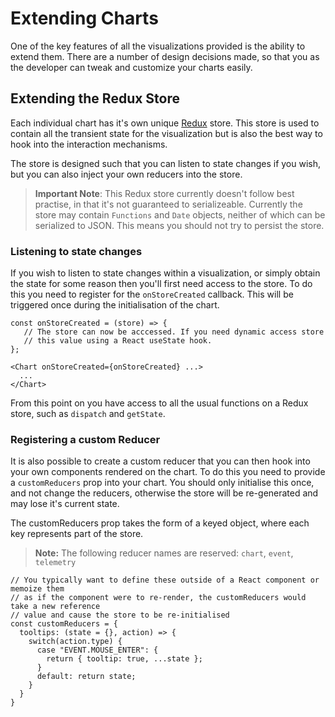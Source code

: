 
<Meta title="Extensibility" />

# Extending Charts

One of the key features of all the visualizations provided is the ability to extend them. There are a number of design decisions made, so that you as the developer can tweak and customize your charts easily.

## Extending the Redux Store

Each individual chart has it's own unique [Redux](https://redux.js.org/) store. This store is used to contain all the transient state for the visualization but is also the best way to hook into the interaction mechanisms.

The store is designed such that you can listen to state changes if you wish, but you can also inject your own reducers into the store.

> **Important Note**: This Redux store currently doesn't follow best practise, in that it's not guaranteed to serializeable. Currently the store may contain `Functions` and `Date` objects, neither of which can be serialized to JSON. This means you should not try to persist the store.

### Listening to state changes

If you wish to listen to state changes within a visualization, or simply obtain the state for some reason then you'll first need access to the store. To do this you need to register for the `onStoreCreated` callback. This will be triggered once during the initialisation of the chart.

```
const onStoreCreated = (store) => {
   // The store can now be acccessed. If you need dynamic access store
   // this value using a React useState hook.
};

<Chart onStoreCreated={onStoreCreated} ...>
  ...
</Chart>
```

From this point on you have access to all the usual functions on a Redux store, such as `dispatch` and `getState`.

### Registering a custom Reducer

It is also possible to create a custom reducer that you can then hook into your own components rendered on the chart. To do this you need to provide a `customReducers` prop into your chart. You should only initialise this once, and not change the reducers, otherwise the store will be re-generated and may lose it's current state.

The customReducers prop takes the form of a keyed object, where each key represents part of the store.

> **Note:** The following reducer names are reserved: `chart`, `event`, `telemetry`

```
// You typically want to define these outside of a React component or memoize them
// as if the component were to re-render, the customReducers would take a new reference
// value and cause the store to be re-initialised
const customReducers = {
  tooltips: (state = {}, action) => {
    switch(action.type) {
      case "EVENT.MOUSE_ENTER": {
        return { tooltip: true, ...state };
      }
      default: return state;
    }
  }
}
```
